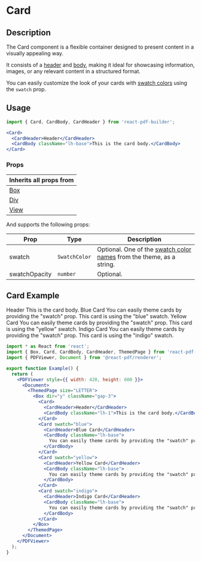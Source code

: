

<Meta title="Documentation/Components/Cards/Card" />

<h1>Card</h1>

## Description

The Card component is a flexible container designed to present content in a visually appealing way.

It consists of a [header](https://justinmahar.github.io/react-pdf-builder/?path=/docs/documentation-components-cards-cardheader--docs) and [body](https://justinmahar.github.io/react-pdf-builder/?path=/docs/documentation-components-cards-cardbody--docs), making it ideal for showcasing information, images, or any relevant content in a structured format.

You can easily customize the look of your cards with [swatch colors](https://justinmahar.github.io/react-pdf-builder/?path=/docs/documentation-themes--docs#swatch-colors) using the `swatch` prop.

## Usage

```jsx
import { Card, CardBody, CardHeader } from 'react-pdf-builder';
```

```jsx
<Card>
  <CardHeader>Header</CardHeader>
  <CardBody className="lh-base">This is the card body.</CardBody>
</Card>
```

### Props

| Inherits all props from                                                                                      |
| ------------------------------------------------------------------------------------------------------------ |
| [Box](https://justinmahar.github.io/react-pdf-builder/?path=/docs/documentation-components-box--docs)        |
| [Div](https://justinmahar.github.io/react-pdf-builder/?path=/docs/documentation-components-basics-div--docs) |
| [View](https://react-pdf.org/components#view)                                                                |

And supports the following props:

| Prop          | Type          | Description                                                                                                                                                                  |
| ------------- | ------------- | ---------------------------------------------------------------------------------------------------------------------------------------------------------------------------- |
| swatch        | `SwatchColor` | Optional. One of the [swatch color names](https://justinmahar.github.io/react-pdf-builder/?path=/docs/documentation-themes--docs#swatch-colors) from the theme, as a string. |
| swatchOpacity | `number`      | Optional.                                                                                                                                                                    |
  
## Card Example

<DocsPDF>
  <Box dir="y" className="gap-3">
    <Card>
      <CardHeader>Header</CardHeader>
      <CardBody className="lh-1">This is the card body.</CardBody>
    </Card>
    <Card swatch="blue">
      <CardHeader>Blue Card</CardHeader>
      <CardBody className="lh-base">You can easily theme cards by providing the "swatch" prop. This card is using the "blue" swatch.</CardBody>
    </Card>
    <Card swatch="yellow">
      <CardHeader>Yellow Card</CardHeader>
      <CardBody className="lh-base">You can easily theme cards by providing the "swatch" prop. This card is using the "yellow" swatch.</CardBody>
    </Card>
    <Card swatch="indigo">
      <CardHeader>Indigo Card</CardHeader>
      <CardBody className="lh-base">You can easily theme cards by providing the "swatch" prop. This card is using the "indigo" swatch.</CardBody>
    </Card>
  </Box>
</DocsPDF>

```jsx
import * as React from 'react';
import { Box, Card, CardBody, CardHeader, ThemedPage } from 'react-pdf-builder';
import { PDFViewer, Document } from '@react-pdf/renderer';

export function Example() {
  return (
    <PDFViewer style={{ width: 420, height: 600 }}>
      <Document>
        <ThemedPage size="LETTER">
          <Box dir="y" className="gap-3">
            <Card>
              <CardHeader>Header</CardHeader>
              <CardBody className="lh-1">This is the card body.</CardBody>
            </Card>
            <Card swatch="blue">
              <CardHeader>Blue Card</CardHeader>
              <CardBody className="lh-base">
                You can easily theme cards by providing the "swatch" prop. This card is using the "blue" swatch.
              </CardBody>
            </Card>
            <Card swatch="yellow">
              <CardHeader>Yellow Card</CardHeader>
              <CardBody className="lh-base">
                You can easily theme cards by providing the "swatch" prop. This card is using the "yellow" swatch.
              </CardBody>
            </Card>
            <Card swatch="indigo">
              <CardHeader>Indigo Card</CardHeader>
              <CardBody className="lh-base">
                You can easily theme cards by providing the "swatch" prop. This card is using the "indigo" swatch.
              </CardBody>
            </Card>
          </Box>
        </ThemedPage>
      </Document>
    </PDFViewer>
  );
}
```
